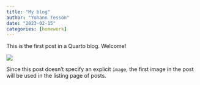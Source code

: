 ```yaml
---
title: "My blog"
author: "Yohann Tesson"
date: "2023-02-15"
categories: [homework]
---
```


This is the first post in a Quarto blog. Welcome!

![](thumbnail.jpg)

Since this post doesn't specify an explicit `image`, the first image in the post will be used in the listing page of posts.
